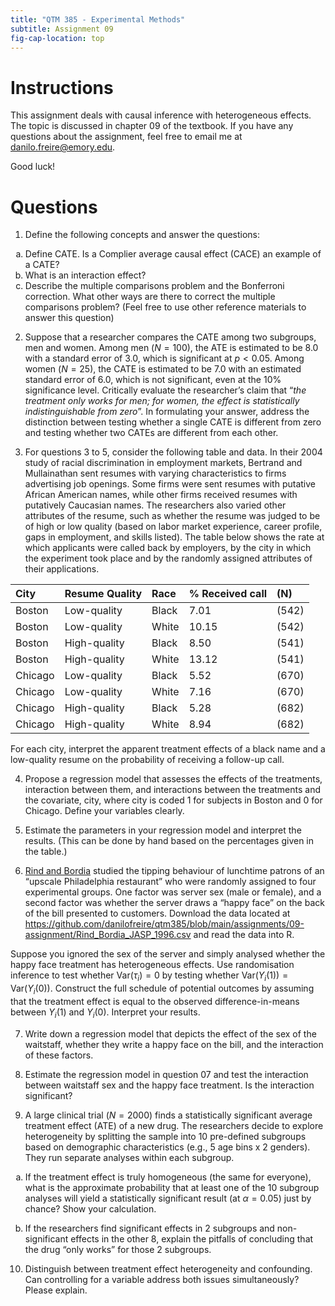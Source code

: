 ```yaml
---
title: "QTM 385 - Experimental Methods"
subtitle: Assignment 09
fig-cap-location: top
---
```


# Instructions

This assignment deals with causal inference with heterogeneous effects. The topic is discussed in chapter 09 of the textbook. If you have any questions about the assignment, feel free to email me at <danilo.freire@emory.edu>.

Good luck!

# Questions 

1. Define the following concepts and answer the questions:

(a) Define CATE. Is a Complier average causal effect (CACE) an example of a CATE?
(b) What is an interaction effect?
(c) Describe the multiple comparisons problem and the Bonferroni correction. What other ways are there to correct the multiple comparisons problem? (Feel free to use other reference materials to answer this question)

2. Suppose that a researcher compares the CATE among two subgroups, men and women. Among men ($N = 100$), the ATE is estimated to be $8.0$ with a standard error of $3.0$, which is significant at $p < 0.05$. Among women ($N = 25$), the CATE is estimated to be $7.0$ with an estimated standard error of $6.0$, which is not significant, even at the 10% significance level. Critically evaluate the researcher's claim that "_the treatment only works for men; for women, the effect is statistically indistinguishable from zero_". In formulating your answer, address the distinction between testing whether a single CATE is different from zero and testing whether two CATEs are different from each other.

3. For questions 3 to 5, consider the following table and data. In their 2004 study of racial discrimination in employment markets, Bertrand and Mullainathan sent resumes with varying characteristics to firms advertising job openings. Some firms were sent resumes with putative African American names, while other firms received resumes with putatively Caucasian names. The researchers also varied other attributes of the resume, such as whether the resume was judged to be of high or low quality (based on labor market experience, career profile, gaps in employment, and skills listed). The table below shows the rate at which applicants were called back by employers, by the city in which the experiment took place and by the randomly assigned attributes of their applications.

| City    | Resume Quality | Race  | % Received call | (N)   |
| :------ | :------------- | :---- | :-------------- | :---- |
| Boston  | Low-quality    | Black | 7.01            | (542) |
| Boston  | Low-quality    | White | 10.15           | (542) |
| Boston  | High-quality   | Black | 8.50            | (541) |
| Boston  | High-quality   | White | 13.12           | (541) |
| Chicago | Low-quality    | Black | 5.52            | (670) |
| Chicago | Low-quality    | White | 7.16            | (670) |
| Chicago | High-quality   | Black | 5.28            | (682) |
| Chicago | High-quality   | White | 8.94            | (682) |

For each city, interpret the apparent treatment effects of a black name and a low-quality resume on the probability of receiving a follow-up call.

4. Propose a regression model that assesses the effects of the treatments, interaction between them, and interactions between the treatments and the covariate, city, where city is coded 1 for subjects in Boston and 0 for Chicago. Define your variables clearly.

5. Estimate the parameters in your regression model and interpret the results. (This can be done by hand based on the percentages given in the table.) 

6. [Rind and Bordia](https://doi.org/10.1111/j.1559-1816.1996.tb01847.x) studied the tipping behaviour of lunchtime patrons of an “upscale Philadelphia restaurant” who were randomly assigned to four experimental groups. One factor was server sex (male or female), and a second factor was whether the server draws a “happy face” on the back of the bill presented to customers. Download the data located at <https://github.com/danilofreire/qtm385/blob/main/assignments/09-assignment/Rind_Bordia_JASP_1996.csv> and read the data into R.

Suppose you ignored the sex of the server and simply analysed whether the happy face treatment has heterogeneous effects. Use randomisation inference to test whether $\text{Var}(\tau_i) = 0$ by testing whether $\text{Var}(Y_i(1)) = \text{Var}(Y_i(0))$. Construct the full schedule of potential outcomes by assuming that the treatment effect is equal to the observed difference-in-means between $Y_i(1)$ and $Y_i(0)$. Interpret your results.

7. Write down a regression model that depicts the effect of the sex of the waitstaff, whether they write a happy face on the bill, and the interaction of these factors.

8. Estimate the regression model in question 07 and test the interaction between waitstaff sex and the happy face treatment. Is the interaction significant?

9. A large clinical trial ($N=2000$) finds a statistically significant average treatment effect (ATE) of a new drug. The researchers decide to explore heterogeneity by splitting the sample into 10 pre-defined subgroups based on demographic characteristics (e.g., 5 age bins x 2 genders). They run separate analyses within each subgroup.

(a) If the treatment effect is truly homogeneous (the same for everyone), what is the approximate probability that at least one of the 10 subgroup analyses will yield a statistically significant result (at $\alpha=0.05$) just by chance? Show your calculation.

(b) If the researchers find significant effects in 2 subgroups and non-significant effects in the other 8, explain the pitfalls of concluding that the drug "only works" for those 2 subgroups.

10. Distinguish between treatment effect heterogeneity and confounding. Can controlling for a variable address both issues simultaneously? Please explain.